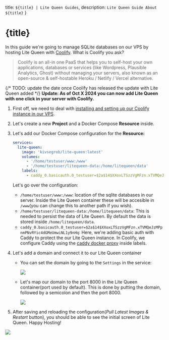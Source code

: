 


  title: `${title} | Lite Queen Guides`,
  description: `Lite Queen Guide About ${title}`
}

# {title}


In this guide we're going to manage SQLite databases on our VPS by hosting Lite Queen with [Coolify](https://coolify.io/). What is Coolify you ask?

> Coolify is an all-in one PaaS that helps you to self-host your own applications, databases or services (like Wordpress, Plausible Analytics, Ghost) without managing your servers, also known as an open-source & self-hostable Heroku / Netlify / Vercel alternative.

{/* TODO: update the date once Coolify has released the update with Lite Queen added */}
**Update: As of Oct X 2024 you can now add Lite Queen with one click in your server with Coolify.**


1. First off, we need to deal with [installing and setting up our Coolify instance in our VPS](https://coolify.io/docs/introduction).

2. Let's create a new **Project** and a Docker Compose **Resource** inside.

3. Let's add our Docker Compose configuration for the **Resource:**
    ```yaml
    services:
      lite-queen:
        image: 'kivsegrob/lite-queen:latest'
        volumes:
          - '/home/testuser/www:/www'
          - '/home/testuser/litequeen-data:/home/litequeen/data'
        labels:
          - caddy_0.basicauth.0_testuser=$2a$14$XXoxLTSzzVgMFzn.xTVMQeJzMPpnmPNvRYic4dGMeUmwiNL1y9nHq
    ```

    Let's go over the configuration:
    - `/home/testuser/www:/www`:  location of the sqlite databases in our server. Inside the Lite Queen container these will be accesible in `/www`(you can change this to another path if you wish).
    - `/home/testuser/litequeen-data:/home/litequeen/data`: This is needed to persist the data of Lite Queen. By default the data is stored inside `/home/litequeen/data`.
    - `caddy_0.basicauth.0_testuser=$2a$14$XXoxLTSzzVgMFzn.xTVMQeJzMPpnmPNvRYic4dGMeUmwiNL1y9nHq`: Here, we're adding basic auth with Caddy to protect the our Lite Queen instance. In Coolify, we configure Caddy using the [caddy docker proxy](https://github.com/lucaslorentz/caddy-docker-proxy) inside labels.

4. Let's add a domain and connect it to our Lite Queen container

    - You can set the domain by going to the `Settings` in the service: 
    
      <Image src="https://media-files-go-brrr-project.kiv-d-dev.workers.dev/i/nhlp8w18l262nj4o78n2v8iywsbc"/>

    - Let's map our domain to the port 8000 in the Lite Queen container(port used by default). This is done by putting the domain, followed by a semicolon and then the port 8000.
    
      <Image src="https://media-files-go-brrr-project.kiv-d-dev.workers.dev/i/5x3sz2lntqz18qfyswgtojlfdl1k"/>
     




5. After saving and reloading the configuration(*Pull Latest Images & Restart* button), you should be able to see the initial screen of Lite Queen. Happy Hosting!
  
  <Image src="https://media-files-go-brrr-project.kiv-d-dev.workers.dev/i/6wv7b4dieid1mvrcnlj4810jye8a"/>
  
  